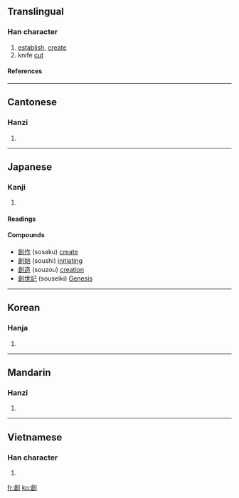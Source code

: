 {{see|创|剙}}

==Translingual==
===Han character===
{{Han char|rn=18|rad=刀|as=10|sn=12|four=8260<sub>0</sub>|canj=人口中弓 (ORLN)}}
# [[establish]], [[create]]
# knife [[cut]]
====References====
{{Han ref|kx=0143.020|dkj=02127|dj=0323.110|hdz=10350.150|uh=5275|ud=21109|bh=B3D0|bd=46032}}
----
==Cantonese==
===Hanzi===
{{yue-hanzi|jyut=|y=chong3}}
# {{defn|Cantonese}}
----
==Japanese==
===Kanji===
{{ja-kanji|grade=6|rs=刀10}}
# {{defn|Japanese}} 
====Readings====
{{ja-readings|on=[[そう]] (sō)|kun=[[きず]] (kizu), [[はじめる]] (hajimeru)}}

====Compounds====
*[[創作]] (sosaku) [[create]]
*[[創始]] (soushi) [[initiating]]
*[[創造]] (souzou) [[creation]]
*[[創世記]] (souseiki) [[Genesis]]  
----
==Korean==
===Hanja===
{{ko-hanja|hangeul=[[창]]|rv=chang|mr=ch'ang}}
# {{defn|Korean}}
----
==Mandarin==
===Hanzi===
{{cmn-hanzi|sim=创|pin=[[chuàng]] (chuang4)|wg=ch'uang<sup>4</sup>}}
# {{defn|Mandarin}}
----
==Vietnamese==
===Han character===
{{vi-hantu|[[sáng]]}}
# {{defn|Vietnamese}}

[[fr:創]]
[[ko:創]]